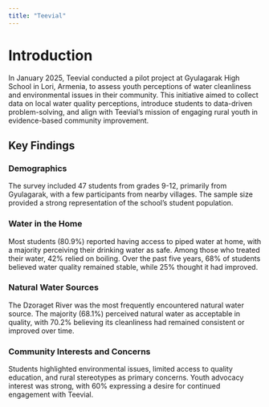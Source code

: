 ```yaml
---
title: "Teevial"
---
```


# **Introduction**
In January 2025, Teevial conducted a pilot project at Gyulagarak High School in Lori, Armenia, to assess youth perceptions of water cleanliness and environmental issues in their community. This initiative aimed to collect data on local water quality perceptions, introduce students to data-driven problem-solving, and align with Teevial’s mission of engaging rural youth in evidence-based community improvement.

## **Key Findings**

### **Demographics**
The survey included 47 students from grades 9-12, primarily from Gyulagarak, with a few participants from nearby villages. The sample size provided a strong representation of the school’s student population.

### **Water in the Home**
Most students (80.9%) reported having access to piped water at home, with a majority perceiving their drinking water as safe. Among those who treated their water, 42% relied on boiling. Over the past five years, 68% of students believed water quality remained stable, while 25% thought it had improved.

### **Natural Water Sources**
The Dzoraget River was the most frequently encountered natural water source. The majority (68.1%) perceived natural water as acceptable in quality, with 70.2% believing its cleanliness had remained consistent or improved over time.

### **Community Interests and Concerns**

Students highlighted environmental issues, limited access to quality education, and rural stereotypes as primary concerns. Youth advocacy interest was strong, with 60% expressing a desire for continued engagement with Teevial.

